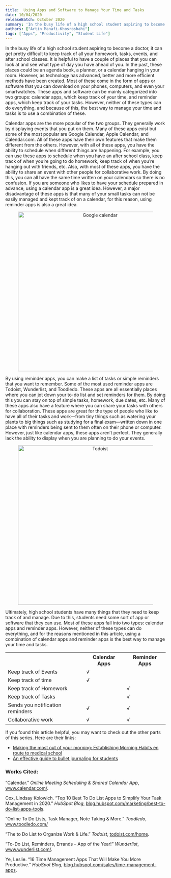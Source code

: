 ```yaml
---
title: 	Using Apps and Software to Manage Your Time and Tasks
date: 10/04/2020
releaseBatch: October 2020
summary: 'In the busy life of a high school student aspiring to become a doctor, it can get pretty difficult to keep track of all your homework, tasks, events, and after school classes. It is helpful to have a couple of places that you can look at and see what type of day you have ahead of you. In the past, these places could be an agenda book, a planner, or a calendar hanging in your room. However, as technology has advanced, better and more efficient methods have been created.'
authors: ["Artin Manafi-Khosroshahi"]
tags: ["Apps", "Productivity", "Student Life"]
---
```

<div>
<p> In the busy life of a high school student aspiring to become a doctor, it can get pretty difficult to keep track of all your homework, tasks, events, and 
after school classes. It is helpful to have a couple of places that you can look at and see what type of day you have ahead of you. In the past, these 
places could be an agenda book, a planner, or a calendar hanging in your room. However, as technology has advanced, better and more efficient methods 
have been created. Most of these come in the form of apps or software that you can download on your phones, computers, and even your smartwatches. These apps 
and software can be mainly categorized into two groups: calendar apps, which keep track of your time, and reminder apps, which keep track of your tasks. However, 
neither of these types can do everything, and because of this, the best way to manage your time and tasks is to use a combination of these. </p>

<p> Calendar apps are the more popular of the two groups. They generally work by displaying events that you put on them. Many of these apps exist but some 
of the most popular are Google Calendar, Apple Calendar, and Calendar.com. All of these apps have their own features that make them different from the others. 
However, with all of these apps, you have the ability to schedule when different things are happening. For example, you can use these apps to schedule when you 
have an after school class, keep track of when you’re going to do homework, keep track of when you’re hanging out with friends, etc. Also, with most of these apps, 
you have the ability to share an event with other people for collaborative work. By doing this, you can all have the same time written on your calendars so there 
is no confusion. If you are someone who likes to have your schedule prepared in advance, using a calendar app is a great idea. However, a major disadvantage of 
these apps is that many of your small tasks can not be easily managed and kept track of on a calendar, for this reason, using reminder apps is also a great idea. </p>

<div align="center">
    <figure>
        <img src="/blog/october-2020/google-calendar.png" alt="Google calendar" width="500"/>
    </figure>
</div>

<p> By using reminder apps, you can make a list of tasks or simple reminders that you want to remember. Some of the most used reminder apps are Todoist, 
Wunderlist, and Toodledo. These apps are all essentially places where you can jot down your to-do list and set reminders for them. By doing this you can stay 
on top of simple tasks, homework, due dates, etc. Many of these apps also have a feature where you can share your tasks with others for collaboration. 
These apps are great for the type of people who like to have all of their tasks and work—from tiny things such as watering your plants to big things such as 
studying for a final exam—written down in one place with reminders being sent to them often on their phone or computer. However, just like calendar apps, these 
apps aren’t perfect. They generally lack the ability to display when you are planning to do your events. </p>

<div align="center">
    <figure>
        <img src="/blog/october-2020/todoist.png" alt="Todoist" width="500"/>
    </figure>
</div>

<p> Ultimately, high school students have many things that they need to keep track of and manage. Due to this, students need some sort of app or 
software that they can use. Most of these apps fall into two types: calendar apps and reminder apps. However, neither of these types can do everything, 
and for the reasons mentioned in this article, using a combination of calendar apps and reminder apps is the best way to manage your time and tasks. </p>


<table>
  <tr>
    <th> </th>
    <th> Calendar Apps </th> 
    <th> Reminder Apps </th>
  </tr>
  <tr>
    <td> Keep track of Events </td>
    <td> √ </td> 
    <td> </td>
  </tr>
  <tr>
    <td> Keep track of time </td>
    <td> √</td> 
    <td> </td>
  </tr>
  <tr>
    <td> Keep track of Homework </td>
    <td> </td> 
    <td> √ </td>
  </tr>
  <tr>
    <td> Keep track of Tasks </td>
    <td> </td> 
    <td> √ </td>
  </tr>
  <tr>
    <td> Sends you notification reminders </td>
    <td> √ </td> 
    <td> √ </td>
  </tr>
  <tr>
    <td> Collaborative work </td>
    <td> √ </td> 
    <td> √ </td>
  </tr>
</table>

<p> If you found this article helpful, you may want to check out the other parts of this series. Here are their links: </p>

<ul>
    <li> <a href="making-the-most-out-of-your-morning" target="_blank" rel="noopener noreferrer"> Making the most out of your morning: Establishing Morning Habits en route to medical school </a></li>
    <li> <a href="an-effective-guide-to-bullet-journalling" target="_blank" rel="noopener noreferrer"> An effective guide to bullet journaling for students </a></li>
</ul>

<h3> Works Cited: </h3>

<p> “Calendar.” <em>Online Meeting Scheduling &amp; Shared Calendar App</em>, <a href="http://www.calendar.com/" target="_blank" rel="noopener noreferrer">www.calendar.com/</a>. </p>

<p> Cox, Lindsay Kolowich. “Top 10 Best To Do List Apps to Simplify Your Task Management in 2020.” <em>HubSpot Blog</em>, <a href="https://blog.hubspot.com/marketing/best-to-do-list-apps-tools" target="_blank" rel="noopener noreferrer">blog.hubspot.com/marketing/best-to-do-list-apps-tools</a>. </p>

<p> “Online To Do Lists, Task Manager, Note Taking &amp; More.” <em>Toodledo</em>, <a href="http://www.toodledo.com/" target="_blank" rel="noopener noreferrer">www.toodledo.com/</a> </p>

<p> “The to Do List to Organize Work &amp; Life.” <em>Todoist</em>, <a href="https://todoist.com/home" target="_blank" rel="noopener noreferrer">todoist.com/home</a>. </p>

<p> “To-Do List, Reminders, Errands – App of the Year!” <em>Wunderlist</em>, <a href="https://www.wunderlist.com/" target="_blank" rel="noopener noreferrer">www.wunderlist.com/</a>. </p>

<p> Ye, Leslie. “16 Time Management Apps That Will Make You More Productive.” <em>HubSpot Blog</em>, <a href="https://blog.hubspot.com/sales/time-management-apps" target="_blank" rel="noopener noreferrer">blog.hubspot.com/sales/time-management-apps</a>. </p>
</div>